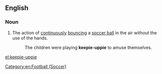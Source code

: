 ==English==
===Noun===
{{en-noun|-}}
#The action of [[continuously]] [[bounce|bouncing]] a [[soccer ball]] in the air without the use of the hands.
#:The children were playing '''keepie-uppie''' to amuse themselves.
{{wikipedia}}
[[Category:en:Football (Soccer)]]

[[el:keepie-uppie]]